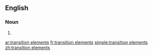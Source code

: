 ==English==

===Noun===
{{head|en|plural}}

# {{plural of|transition element|lang=en}}

[[ar:transition elements]]
[[fr:transition elements]]
[[simple:transition elements]]
[[zh:transition elements]]